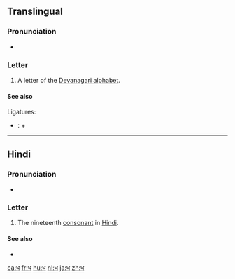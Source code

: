{{Devanagari character info|hex=927|name=DEVANAGARI LETTER DHA|image=[[File:Deva-ध-order.gif|100px]]}}
==Translingual==

===Pronunciation===
* {{IPA|/dʱə/|lang=mul}}

===Letter===
{{mul-Deva|dha}}

# A letter of the [[Devanagari alphabet]].

====See also====
Ligatures:
* {{l|mul|sc=Deva|द्ध|tr=ddha}}: {{l|mul|sc=Deva|द}} + {{lang|mul|sc=Deva|ध}}

----

==Hindi==

===Pronunciation===
* {{IPA|[d̪ʱə]|lang=hi}}

===Letter===
{{head|hi|letter}}

# The nineteenth [[consonant]] in [[Hindi]].

====See also====
* {{list:Devanagari script letters/hi}}

[[ca:ध]]
[[fr:ध]]
[[hu:ध]]
[[nl:ध]]
[[ja:ध]]
[[zh:ध]]